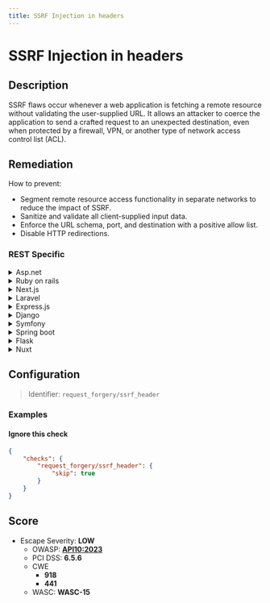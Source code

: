 ```yaml
---
title: SSRF Injection in headers
---
```


# SSRF Injection in headers

## Description

SSRF flaws occur whenever a web application is fetching a remote resource without validating the user-supplied URL.
It allows an attacker to coerce the application to send a crafted request to an unexpected destination, even when protected by a firewall, VPN, or another type of network access control list (ACL).


## Remediation

How to prevent:
- Segment remote resource access functionality in separate networks to reduce the impact of SSRF.
- Sanitize and validate all client-supplied input data.
- Enforce the URL schema, port, and destination with a positive allow list.
- Disable HTTP redirections.



### REST Specific

<details>
    <summary>Asp.net</summary>

In ASP.NET, validate and sanitize all URLs received from user input before using them to make requests. Use a whitelist of allowed domains to ensure only expected hosts are contacted.

</details>

<details>
    <summary>Ruby on rails</summary>

In Ruby on Rails, always validate the URL against a set of known good patterns or domains before making HTTP calls.

</details>

<details>
    <summary>Next.js</summary>

In Next.js, ensure that any user-provided URLs are validated against a list of allowed domains before being used in server-side requests.

</details>

<details>
    <summary>Laravel</summary>

In Laravel, use the built-in validation rules to ensure the URL is well-formed and belongs to a list of allowed hosts before making outgoing requests.

</details>

<details>
    <summary>Express.js</summary>

In Express.js, validate the URL with a custom middleware that checks the hostname against a list of allowed domains before proceeding with the request.

</details>

<details>
    <summary>Django</summary>

In Django, use the URLValidator to ensure the URL is valid and then check the domain against a whitelist before making the request.

</details>

<details>
    <summary>Symfony</summary>

In Symfony, use the Validator component to validate the URL and check if the domain is in the list of allowed domains before making the request.

</details>

<details>
    <summary>Spring boot</summary>

In Spring Boot, use a custom validator to ensure the URL's domain is allowed before making any outgoing requests.

</details>

<details>
    <summary>Flask</summary>

In Flask, validate the URL using Werkzeug's URL parsing utilities and check the domain against a whitelist before making the request.

</details>

<details>
    <summary>Nuxt</summary>

In Nuxt.js, validate the URL on the server-side before making any API calls, ensuring the domain is within a set of allowed domains.

</details>

## Configuration

> Identifier: `request_forgery/ssrf_header`



### Examples



#### Ignore this check

```json
{
    "checks": {
        "request_forgery/ssrf_header": {
            "skip": true
        }
    }
}
```




## Score

- Escape Severity: **<span className="low-severity">LOW</span>**
  - OWASP: **[API10:2023](https://github.com/OWASP/API-Security/blob/master/editions/2023/en/0xaa-unsafe-consumption-of-apis.md)**
  - PCI DSS: **6.5.6**
  - CWE
    - **918**
    - **441**
  - WASC: **WASC-15**
  
  






